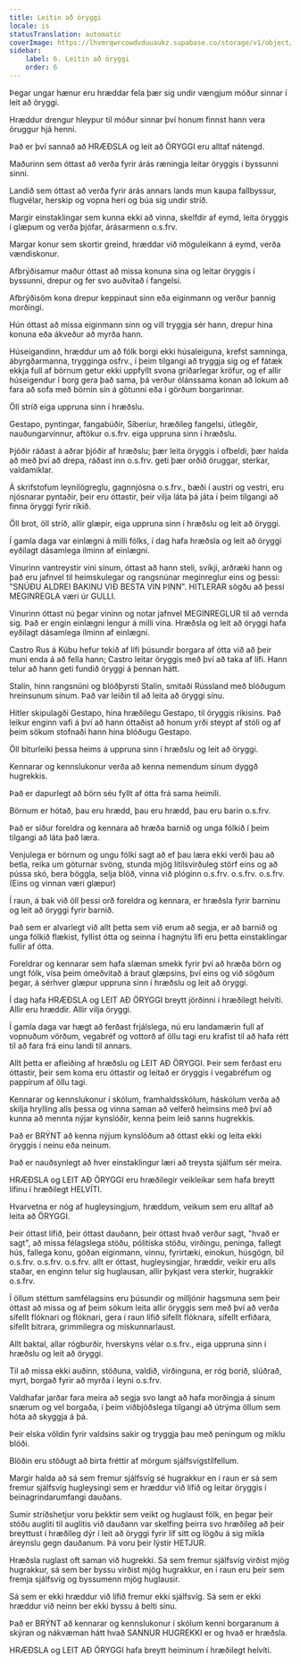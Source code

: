 ```yaml
---
title: Leitin að öryggi
locale: is
statusTranslation: automatic
coverImage: https://lhvmrqwrcowdvduuaukz.supabase.co/storage/v1/object/public/strapi-uploads/small_cover-educacion-fundamental.webp-2d51a7828a2b1309555be27f7e2a61a0.webp
sidebar:
    label: 6. Leitin að öryggi
    order: 6
---
```

Þegar ungar hænur eru hræddar fela þær sig undir vængjum móður sinnar í leit að öryggi.

Hræddur drengur hleypur til móður sinnar því honum finnst hann vera öruggur hjá henni.

Það er því sannað að HRÆÐSLA og leit að ÖRYGGI eru alltaf nátengd.

Maðurinn sem óttast að verða fyrir árás ræningja leitar öryggis í byssunni sinni.

Landið sem óttast að verða fyrir árás annars lands mun kaupa fallbyssur, flugvélar, herskip og vopna heri og búa sig undir stríð.

Margir einstaklingar sem kunna ekki að vinna, skelfdir af eymd, leita öryggis í glæpum og verða þjófar, árásarmenn o.s.frv.

Margar konur sem skortir greind, hræddar við möguleikann á eymd, verða vændiskonur.

Afbrýðisamur maður óttast að missa konuna sína og leitar öryggis í byssunni, drepur og fer svo auðvitað í fangelsi.

Afbrýðisöm kona drepur keppinaut sinn eða eiginmann og verður þannig morðingi.

Hún óttast að missa eiginmann sinn og vill tryggja sér hann, drepur hina konuna eða ákveður að myrða hann.

Húseigandinn, hræddur um að fólk borgi ekki húsaleiguna, krefst samninga, ábyrgðarmanna, trygginga osfrv., í þeim tilgangi að tryggja sig og ef fátæk ekkja full af börnum getur ekki uppfyllt svona gríðarlegar kröfur, og ef allir húseigendur í borg gera það sama, þá verður ólánssama konan að lokum að fara að sofa með börnin sín á götunni eða í görðum borgarinnar.

Öll stríð eiga uppruna sinn í hræðslu.

Gestapo, pyntingar, fangabúðir, Síberíur, hræðileg fangelsi, útlegðir, nauðungarvinnur, aftökur o.s.frv. eiga uppruna sinn í hræðslu.

Þjóðir ráðast á aðrar þjóðir af hræðslu; þær leita öryggis í ofbeldi, þær halda að með því að drepa, ráðast inn o.s.frv. geti þær orðið öruggar, sterkar, valdamiklar.

Á skrifstofum leynilögreglu, gagnnjósna o.s.frv., bæði í austri og vestri, eru njósnarar pyntaðir, þeir eru óttastir, þeir vilja láta þá játa í þeim tilgangi að finna öryggi fyrir ríkið.

Öll brot, öll stríð, allir glæpir, eiga uppruna sinn í hræðslu og leit að öryggi.

Í gamla daga var einlægni á milli fólks, í dag hafa hræðsla og leit að öryggi eyðilagt dásamlega ilminn af einlægni.

Vinurinn vantreystir vini sínum, óttast að hann steli, svíkji, arðræki hann og það eru jafnvel til heimskulegar og rangsnúnar meginreglur eins og þessi: "SNÚÐU ALDREI BAKINU VIÐ BESTA VIN ÞINN". HITLERAR sögðu að þessi MEGINREGLA væri úr GULLI.

Vinurinn óttast nú þegar vininn og notar jafnvel MEGINREGLUR til að vernda sig. Það er engin einlægni lengur á milli vina. Hræðsla og leit að öryggi hafa eyðilagt dásamlega ilminn af einlægni.

Castro Rus á Kúbu hefur tekið af lífi þúsundir borgara af ótta við að þeir muni enda á að fella hann; Castro leitar öryggis með því að taka af lífi. Hann telur að hann geti fundið öryggi á þennan hátt.

Stalín, hinn rangsnúni og blóðþyrsti Stalín, smitaði Rússland með blóðugum hreinsunum sínum. Það var leiðin til að leita að öryggi sínu.

Hitler skipulagði Gestapo, hina hræðilegu Gestapo, til öryggis ríkisins. Það leikur enginn vafi á því að hann óttaðist að honum yrði steypt af stóli og af þeim sökum stofnaði hann hina blóðugu Gestapo.

Öll biturleiki þessa heims á uppruna sinn í hræðslu og leit að öryggi.

Kennarar og kennslukonur verða að kenna nemendum sínum dyggð hugrekkis.

Það er dapurlegt að börn séu fyllt af ótta frá sama heimili.

Börnum er hótað, þau eru hrædd, þau eru hrædd, þau eru barin o.s.frv.

Það er siður foreldra og kennara að hræða barnið og unga fólkið í þeim tilgangi að láta það læra.

Venjulega er börnum og ungu fólki sagt að ef þau læra ekki verði þau að betla, reika um göturnar svöng, stunda mjög lítilsvirðuleg störf eins og að pússa skó, bera böggla, selja blöð, vinna við plóginn o.s.frv. o.s.frv. o.s.frv. (Eins og vinnan væri glæpur)

Í raun, á bak við öll þessi orð foreldra og kennara, er hræðsla fyrir barninu og leit að öryggi fyrir barnið.

Það sem er alvarlegt við allt þetta sem við erum að segja, er að barnið og unga fólkið flækist, fyllist ótta og seinna í hagnýtu lífi eru þetta einstaklingar fullir af ótta.

Foreldrar og kennarar sem hafa slæman smekk fyrir því að hræða börn og ungt fólk, vísa þeim ómeðvitað á braut glæpsins, því eins og við sögðum þegar, á sérhver glæpur uppruna sinn í hræðslu og leit að öryggi.

Í dag hafa HRÆÐSLA og LEIT AÐ ÖRYGGI breytt jörðinni í hræðilegt helvíti. Allir eru hræddir. Allir vilja öryggi.

Í gamla daga var hægt að ferðast frjálslega, nú eru landamærin full af vopnuðum vörðum, vegabréf og vottorð af öllu tagi eru krafist til að hafa rétt til að fara frá einu landi til annars.

Allt þetta er afleiðing af hræðslu og LEIT AÐ ÖRYGGI. Þeir sem ferðast eru óttastir, þeir sem koma eru óttastir og leitað er öryggis í vegabréfum og pappírum af öllu tagi.

Kennarar og kennslukonur í skólum, framhaldsskólum, háskólum verða að skilja hrylling alls þessa og vinna saman að velferð heimsins með því að kunna að mennta nýjar kynslóðir, kenna þeim leið sanns hugrekkis.

Það er BRÝNT að kenna nýjum kynslóðum að óttast ekki og leita ekki öryggis í neinu eða neinum.

Það er nauðsynlegt að hver einstaklingur læri að treysta sjálfum sér meira.

HRÆÐSLA og LEIT AÐ ÖRYGGI eru hræðilegir veikleikar sem hafa breytt lífinu í hræðilegt HELVÍTI.

Hvarvetna er nóg af hugleysingjum, hræddum, veikum sem eru alltaf að leita að ÖRYGGI.

Þeir óttast lífið, þeir óttast dauðann, þeir óttast hvað verður sagt, "hvað er sagt", að missa félagslega stöðu, pólitíska stöðu, virðingu, peninga, fallegt hús, fallega konu, góðan eiginmann, vinnu, fyrirtæki, einokun, húsgögn, bíl o.s.frv. o.s.frv. o.s.frv. allt er óttast, hugleysingjar, hræddir, veikir eru alls staðar, en enginn telur sig huglausan, allir þykjast vera sterkir, hugrakkir o.s.frv.

Í öllum stéttum samfélagsins eru þúsundir og milljónir hagsmuna sem þeir óttast að missa og af þeim sökum leita allir öryggis sem með því að verða sífellt flóknari og flóknari, gera í raun lífið sífellt flóknara, sífellt erfiðara, sífellt bitrara, grimmilegra og miskunnarlaust.

Allt baktal, allar rógburðir, hverskyns vélar o.s.frv., eiga uppruna sinn í hræðslu og leit að öryggi.

Til að missa ekki auðinn, stöðuna, valdið, virðinguna, er róg borið, slúðrað, myrt, borgað fyrir að myrða í leyni o.s.frv.

Valdhafar jarðar fara meira að segja svo langt að hafa morðingja á sínum snærum og vel borgaða, í þeim viðbjóðslega tilgangi að útrýma öllum sem hóta að skyggja á þá.

Þeir elska völdin fyrir valdsins sakir og tryggja þau með peningum og miklu blóði.

Blöðin eru stöðugt að birta fréttir af mörgum sjálfsvígstilfellum.

Margir halda að sá sem fremur sjálfsvíg sé hugrakkur en í raun er sá sem fremur sjálfsvíg hugleysingi sem er hræddur við lífið og leitar öryggis í beinagrindarumfangi dauðans.

Sumir stríðshetjur voru þekktir sem veikt og huglaust fólk, en þegar þeir stóðu augliti til auglitis við dauðann var skelfing þeirra svo hræðileg að þeir breyttust í hræðileg dýr í leit að öryggi fyrir líf sitt og lögðu á sig mikla áreynslu gegn dauðanum. Þá voru þeir lýstir HETJUR.

Hræðsla ruglast oft saman við hugrekki. Sá sem fremur sjálfsvíg virðist mjög hugrakkur, sá sem ber byssu virðist mjög hugrakkur, en í raun eru þeir sem fremja sjálfsvíg og byssumenn mjög huglausir.

Sá sem er ekki hræddur við lífið fremur ekki sjálfsvíg. Sá sem er ekki hræddur við neinn ber ekki byssu á belti sínu.

Það er BRÝNT að kennarar og kennslukonur í skólum kenni borgaranum á skýran og nákvæman hátt hvað SANNUR HUGREKKI er og hvað er hræðsla.

HRÆÐSLA og LEIT AÐ ÖRYGGI hafa breytt heiminum í hræðilegt helvíti.

